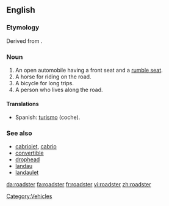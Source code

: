 ==English==

===Etymology===
Derived from {{suffix|road|ster}}.

===Noun===
{{en-noun}}

# An open automobile having a front seat and a [[rumble seat]].
# A horse for riding on the road.
# A bicycle for long trips.
# A person who lives along the road.

====Translations====
{{trans-top|}}
* Spanish: [[turismo]] (coche).
{{trans-bottom}}

===See also===
*[[cabriolet]], [[cabrio]]
*[[convertible]]
*[[drophead]]
*[[landau]]
*[[landaulet]]

[[Category:Vehicles]]

[[da:roadster]]
[[fa:roadster]]
[[fr:roadster]]
[[vi:roadster]]
[[zh:roadster]]